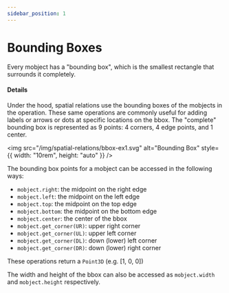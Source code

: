 ```yaml
---
sidebar_position: 1
---
```


# Bounding Boxes

Every mobject has a "bounding box", which is the smallest rectangle that surrounds it completely.

#### Details

Under the hood, spatial relations use the bounding boxes of the mobjects in the operation.
These same operations are commonly useful for adding labels or arrows or dots at specific locations on the bbox.
The "complete" bounding box is represented as 9 points: 4 corners, 4 edge points, and 1 center.

<img
  src="/img/spatial-relations/bbox-ex1.svg"
  alt="Bounding Box"
  style={{ width: "10rem", height: "auto" }}
/>

The bounding box points for a mobject can be accessed in the following ways:

- `mobject.right`: the midpoint on the right edge
- `mobject.left`: the midpoint on the left edge
- `mobject.top`: the midpoint on the top edge
- `mobject.bottom`: the midpoint on the bottom edge
- `mobject.center`: the center of the bbox
- `mobject.get_corner(UR)`: upper right corner
- `mobject.get_corner(UL)`: upper left corner
- `mobject.get_corner(DL)`: down (lower) left corner
- `mobject.get_corner(DR)`: down (lower) right corner

These operations return a `Point3D` (e.g. [1, 0, 0])

The width and height of the bbox can also be accessed as `mobject.width` and `mobject.height` respectively.
